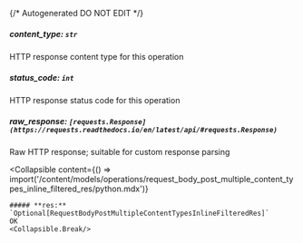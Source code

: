 {/* Autogenerated DO NOT EDIT  */}

##### **content_type:** `str`
HTTP response content type for this operation

##### **status_code:** `int`
HTTP response status code for this operation

##### **raw_response:** `[requests.Response](https://requests.readthedocs.io/en/latest/api/#requests.Response)`
Raw HTTP response; suitable for custom response parsing

<Collapsible
    content={() => import('/content/models/operations/request_body_post_multiple_content_types_inline_filtered_res/python.mdx')}
>
    ##### **res:** `Optional[RequestBodyPostMultipleContentTypesInlineFilteredRes]`
    OK
    <Collapsible.Break/>
</Collapsible>

